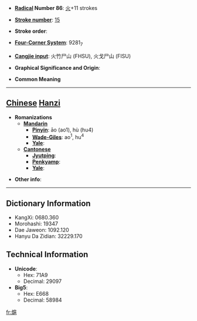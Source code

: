 * '''[[Wiktionary:Chinese radical index| Radical]] Number 86''': [[Wiktionary:Chinese radical index 火|火]]+11 strokes

* '''[[Wiktionary:Chinese total strokes index|Stroke number]]''': [[Wiktionary:Chinese total strokes index 15|15]]

* '''Stroke order''': 

* '''[[Wiktionary:Chinese four corner index|Four-Corner System]]''': 9281<sub>7</sub>

* '''[[Wiktionary:Chinese Cangjie index|Cangjie input]]''': 火竹尸山 (FHSU), 火戈尸山 (FISU)

* '''Graphical Significance and Origin''': 

* '''Common Meaning'''

----

== [[Chinese]] [[Hanzi]] ==

* '''Romanizations'''
** '''[[Mandarin]]'''
*** '''[[Pinyin]]''': āo (ao1), hù (hu4)
*** '''[[Wade-Giles]]''': ao<sup>1</sup>, hu<sup>4</sup>
*** '''[[Yale]]''': 
** '''[[Cantonese]]'''
*** '''[[Jyutping]]''':
*** '''[[Penkyamp]]''': 
*** '''[[Yale]]''': 

* '''Other info''': 

----

== Dictionary Information ==

* KangXi: 0680.360
* Morohashi: 19347
* Dae Jaweon: 1092.120
* Hanyu Da Zidian: 32229.170

== Technical Information ==

* '''Unicode''':
** Hex: 71A9
** Decimal: 29097
* '''Big5''':
** Hex: E668
** Decimal: 58984

[[fr:熩]]